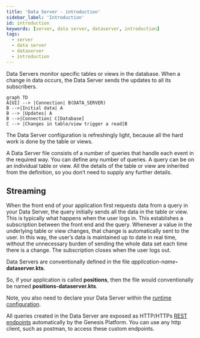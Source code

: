 ```yaml
---
title: 'Data Server - introduction'
sidebar_label: 'Introduction'
id: introduction
keywords: [server, data server, dataserver, introduction]
tags:
  - server
  - data server
  - dataserver
  - introduction
---
```




Data Servers monitor specific tables or views in the database. When a change in data occurs, the Data Server sends the updates to all its subscribers.

```mermaid
graph TD
A[UI] --> |Connection| B(DATA_SERVER)
B -->|Initial data| A
B --> |Updates| A
B -->|Connection| C[Database]
C --> |Changes in table/view trigger a read|B
```

The Data Server configuration is refreshingly light, because all the hard work is done by the table or views.

A Data Server file consists of a number of queries that handle each event in the required way. You can define any number of queries. A query can be on an individual table or view. All the details of the table or view are inherited from the definition, so you don’t need to supply any further details.

## Streaming
When the front end of your application first requests data from a query in your Data Server, the query initially sends all the data in the table or view. This is typically what happens when the user logs in. This establishes a subscription between the front end and the query. Whenever a value in the underlying table or view changes, that change is automatically sent to the user. In this way, the user’s data is maintained up to date in real time, without the unnecessary burden of sending the whole data set each time there is a change. The subscription closes when the user logs out.

Data Servers are conventionally defined in the file _application-name_**-dataserver.kts**.

So, if your application is called **positions**, then the file would conventionally be named **positions-dataserver.kts**.

Note, you also need to declare your Data Server within the [runtime configuration](/server/data-server/configuring-runtime/).

All queries created in the Data Server are exposed as HTTP/HTTPs [REST endpoints](/server/integration/rest-endpoints/introduction/) automatically by the Genesis Platform. You can use any http client, such as postman, to access these custom endpoints.

